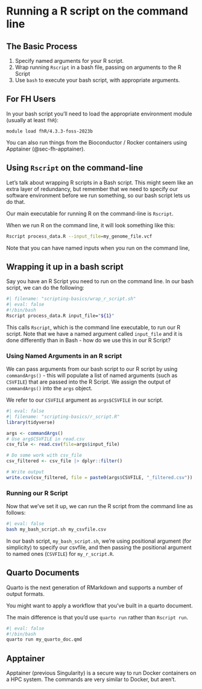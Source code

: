 # Running a R script on the command line

## The Basic Process

1. Specify named arguments for your R script.
1. Wrap running `Rscript` in a bash file, passing on arguments to the R Script
1. Use `bash` to execute your bash script, with appropriate arguments.

:::{.callout}
## For FH Users

In your bash script you'll need to load the appropriate environment module (usually at least `fhR`):

```
module load fhR/4.3.3-foss-2023b
```

You can also run things from the Bioconductor / Rocker containers using Apptainer (@sec-fh-apptainer).
:::

## Using `Rscript` on the command-line

Let's talk about wrapping R scripts in a Bash script. This might seem like an extra layer of redundancy, but remember that we need to specify our software environment before we run something, so our bash script lets us do that.

Our main executable for running R on the command-line is `Rscript`. 

When we run R on the command line, it will look something like this:

```bash
Rscript process_data.R --input_file=my_genome_file.vcf
```
Note that you can have named inputs when you run on the command line, 

## Wrapping it up in a bash script

Say you have an R Script you need to run on the command line. In our bash script, we can do the following:

```bash
#| filename: "scripting-basics/wrap_r_script.sh"
#| eval: false
#!/bin/bash
Rscript process_data.R input_file="${1}"
```

This calls `Rscript`, which is the command line executable, to run our R script. Note that we have a named argument called `input_file` and it is done differently than in Bash - how do we use this in our R Script?

### Using Named Arguments in an R script

We can pass arguments from our bash script to our R script by using `commandArgs()` - this will populate a list of named arguments (such as `CSVFILE`) that are passed into the R Script. We assign the output of `commandArgs()` into the `args` object.

We refer to our `CSVFILE` argument as `args$CSVFILE` in our script.

```r
#| eval: false
#| filename: "scripting-basics/r_script.R"
library(tidyverse)

args <- commandArgs()
# Use arg$CSVFILE in read.csv
csv_file <- read.csv(file=args$input_file)

# Do some work with csv_file
csv_filtered <- csv_file |> dplyr::filter()

# Write output
write.csv(csv_filtered, file = paste0(args$CSVFILE, "_filtered.csv"))
```

### Running our R Script

Now that we've set it up, we can run the R script from the command line as follows:

```bash
#| eval: false
bash my_bash_script.sh my_csvfile.csv 
```

In our bash script, `my_bash_script.sh`, we're using positional argument (for simplicity) to specify our csvfile, and then passing the positional argument to named ones (`CSVFILE`) for `my_r_script.R`.

## Quarto Documents

Quarto is the next generation of RMarkdown and supports a number of output formats.

You might want to apply a workflow that you've built in a quarto document. 

The main difference is that you'd use `quarto run` rather than `Rscript run`. 

```bash
#| eval: false
#!/bin/bash
quarto run my_quarto_doc.qmd 
```

## Apptainer {#sec-apptainer}

Apptainer (previous Singularity) is a secure way to run Docker containers on a HPC system. The commands are very similar to Docker, but aren't.